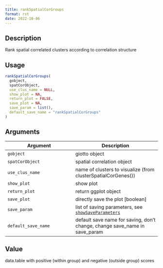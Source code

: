 ```yaml
--- 
title: rankSpatialCorGroups 
format: rst 
date: 2022-10-06 
--- 
```


## Description

Rank spatial correlated clusters according to correlation structure


## Usage

```r
rankSpatialCorGroups(
  gobject,
  spatCorObject,
  use_clus_name = NULL,
  show_plot = NA,
  return_plot = FALSE,
  save_plot = NA,
  save_param = list(),
  default_save_name = "rankSpatialCorGroups"
)
```


## Arguments

Argument      |Description
------------- |----------------
`gobject`     |     giotto object
`spatCorObject`     |     spatial correlation object
`use_clus_name`     |     name of clusters to visualize (from clusterSpatialCorGenes())
`show_plot`     |     show plot
`return_plot`     |     return ggplot object
`save_plot`     |     directly save the plot [boolean]
`save_param`     |     list of saving parameters, see [`showSaveParameters`](#showsaveparameters)
`default_save_name`     |     default save name for saving, don't change, change save_name in save_param


## Value

data.table with positive (within group) and negative (outside group) scores


